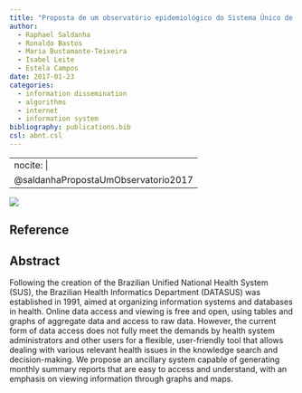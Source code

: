 ```yaml
---
title: "Proposta de um observatório epidemiológico do Sistema Único de Saúde"
author:
  - Raphael Saldanha
  - Ronaldo Bastos
  - Maria Bustamante-Teixeira
  - Isabel Leite
  - Estela Campos
date: 2017-01-23
categories: 
  - information dissemination
  - algorithms
  - internet
  - information system
bibliography: publications.bib
csl: abnt.csl
---
```


---
nocite: |
  @saldanhaPropostaUmObservatorio2017
---

![](images/Screenshot from 2023-10-02 13-28-12.png)

## Reference

::: {#refs}
:::

## Abstract

Following the creation of the Brazilian Unified National Health System (SUS), the Brazilian Health Informatics Department (DATASUS) was established in 1991, aimed at organizing information systems and databases in health. Online data access and viewing is free and open, using tables and graphs of aggregate data and access to raw data. However, the current form of data access does not fully meet the demands by health system administrators and other users for a flexible, user-friendly tool that allows dealing with various relevant health issues in the knowledge search and decision-making. We propose an ancillary system capable of generating monthly summary reports that are easy to access and understand, with an emphasis on viewing information through graphs and maps.
